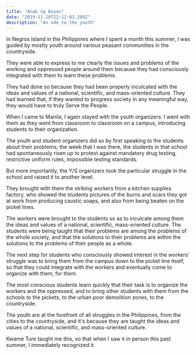 ```yaml
---
title: "Anak ng Bayan"
date: "2019-11-28T22:12:03.284Z"
description: "An ode to the youth"
---
```



In Negros Island in the Philippines where I spent a month this summer, I was guided by mostly youth around various peasant communities in the countryside.

They were able to express to me clearly the issues and problems of the working and oppressed people around them because they had consciously integrated with them to learn these problems.

They had done so because they had been properly inculcated with the ideas and values of a national, scientific, and mass-oriented culture. They had learned that, if they wanted to progress society in any meaningful way, they would have to truly Serve the People.

<Separator />

When I came to Manila, I again stayed with the youth organizers. I went with them as they went from classroom to classroom on a campus, introducing students to their organization.

The youth and student organizers did so by first speaking to the students about their problems; the week that I was there, the students in that school had spontaneously risen up to protest against mandatory drug testing, restrictive uniform rules, impossible testing standards.

But more importantly, the Y/S organizers took the particular struggle in the school and raised it to another level.

They brought with them the striking workers from a kitchen supplies factory, who showed the students pictures of the burns and scars they got at work from producing caustic soaps, and also from being beaten on the picket lines.

The workers were brought to the students so as to inculcate among them the ideas and values of a national, scientific, mass-oriented culture. The students were being taught that their problems are among the problems of the whole society, and that the solutions to their problems are within the solutions to the problems of their people as a whole.

<Separator />

The next step for students who consciously showed interest in the workers' struggle was to bring them from the campus down to the picket line itself, so that they could integrate with the workers and eventually come to organize with them, for them.

The most conscious students learn quickly that their task is to organize the workers and the oppressed, and to bring other students with them from the schools to the pickets, to the urban poor demolition zones, to the countryside.

The youth are at the forefront of all struggles in the Philippines, from the cities to the countryside, and it's because they are taught the ideas and values of a national, scientific, and mass-oriented culture.

Kwame Ture taught me this, so that when I saw it in person this past summer, I immediately recognized it.
